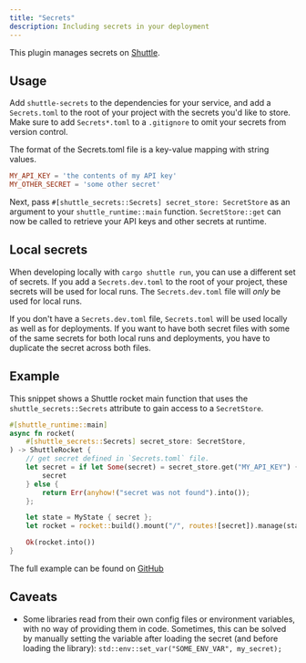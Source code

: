```yaml
---
title: "Secrets"
description: Including secrets in your deployment
---
```


This plugin manages secrets on [Shuttle](https://www.shuttle.rs).

## Usage
Add `shuttle-secrets` to the dependencies for your service, and add a `Secrets.toml` to the root of your project
with the secrets you'd like to store. Make sure to add `Secrets*.toml` to a `.gitignore` to omit your secrets from version control.

The format of the Secrets.toml file is a key-value mapping with string values.

```toml
MY_API_KEY = 'the contents of my API key'
MY_OTHER_SECRET = 'some other secret'
```

Next, pass `#[shuttle_secrets::Secrets] secret_store: SecretStore` as an argument to your `shuttle_runtime::main` function.
`SecretStore::get` can now be called to retrieve your API keys and other secrets at runtime.

## Local secrets
When developing locally with `cargo shuttle run`, you can use a different set of secrets. If you add a `Secrets.dev.toml` to the
root of your project, these secrets will be used for local runs. The `Secrets.dev.toml` file will *only* be used for local runs.

If you don't have a `Secrets.dev.toml` file, `Secrets.toml` will be used locally as well as for deployments. If you want to have
both secret files with some of the same secrets for both local runs and deployments, you have to duplicate the secret across both 
files.


## Example
This snippet shows a Shuttle rocket main function that uses the `shuttle_secrets::Secrets` attribute to gain access to a `SecretStore`.

```rust main.rs
#[shuttle_runtime::main]
async fn rocket(
    #[shuttle_secrets::Secrets] secret_store: SecretStore,
) -> ShuttleRocket {
    // get secret defined in `Secrets.toml` file.
    let secret = if let Some(secret) = secret_store.get("MY_API_KEY") {
        secret
    } else {
        return Err(anyhow!("secret was not found").into());
    };

    let state = MyState { secret };
    let rocket = rocket::build().mount("/", routes![secret]).manage(state);

    Ok(rocket.into())
}
```

The full example can be found on [GitHub](https://github.com/shuttle-hq/shuttle-examples/tree/main/rocket/secrets)

## Caveats

- Some libraries read from their own config files or environment variables,
  with no way of providing them in code. Sometimes, this can be solved by
  manually setting the variable after loading the secret (and before loading the library):
  `std::env::set_var("SOME_ENV_VAR", my_secret);`
